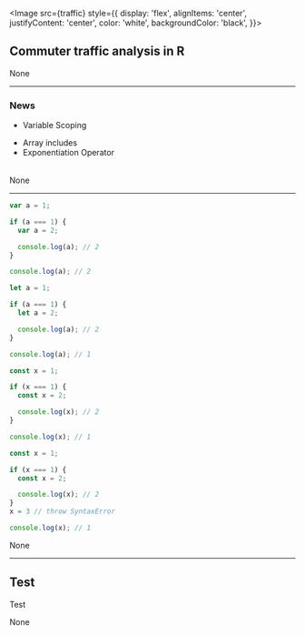 


<Image
  src={traffic}
  style={{
    display: 'flex',
    alignItems: 'center',
    justifyContent: 'center',
    color: 'white',
    backgroundColor: 'black',
  }}></Image>

## Commuter traffic analysis in R

<Notes>
None

</Notes>

---

### News

<Table>
  <Column title="ES2015">
    <ul>
      <li>Variable Scoping</li>
    </ul>
  </Column>
  <Column title="ES2016">
    <ul>
      <li>Array includes</li>
      <li>Exponentiation Operator</li>
    </ul>
  </Column>
</Table>

<Logo/>

<Notes>
None

</Notes>

---

<CodeSurfer>

```javascript title="Variable scoping"
var a = 1;

if (a === 1) {
  var a = 2;

  console.log(a); // 2
}

console.log(a); // 2
```

```javascript title="Variable scoping"
let a = 1;

if (a === 1) {
  let a = 2;

  console.log(a); // 2
}

console.log(a); // 1
```

```javascript title="Variable scoping"
const x = 1;

if (x === 1) {
  const x = 2;

  console.log(x); // 2
}

console.log(x); // 1
```

```javascript title="Variable scoping"
const x = 1;

if (x === 1) {
  const x = 2;

  console.log(x); // 2
}
x = 3 // throw SyntaxError

console.log(x); // 1
```

</CodeSurfer>

<Logo/>

<Notes>
None

</Notes>

---

## Test


Test 

<LogoNeu/>

<Notes>
None

</Notes>

